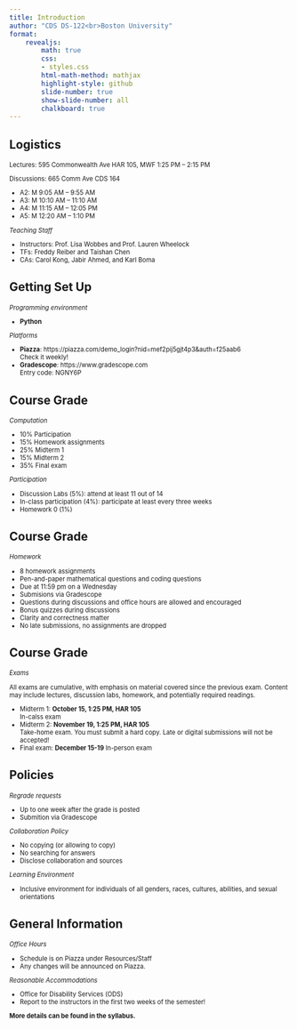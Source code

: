 ```yaml
---
title: Introduction
author: "CDS DS-122<br>Boston University"
format: 
    revealjs:
        math: true
        css: 
        - styles.css
        html-math-method: mathjax
        highlight-style: github
        slide-number: true
        show-slide-number: all
        chalkboard: true 
---
```


## Logistics
:::{style="font-size: .8em"}

Lectures: 595 Commonwealth Ave HAR 105, MWF 1:25 PM -- 2:15 PM

Discussions: 665 Comm Ave CDS 164

 - A2: M 9:05 AM -- 9:55 AM
 - A3: M 10:10 AM -- 11:10 AM
 - A4: M 11:15 AM -- 12:05 PM
 - A5: M 12:20 AM -- 1:10 PM

_Teaching Staff_

 - Instructors: Prof. Lisa Wobbes and Prof. Lauren Wheelock <br>
 - TFs: Freddy Reiber and Taishan Chen <br>
 - CAs: Carol Kong, Jabir Ahmed, and Karl Boma

:::

## Getting Set Up
:::{style="font-size: .8em"}

_Programming environment_ 

 - __Python__ 

_Platforms_

- __Piazza__: https://piazza.com/demo_login?nid=mef2pij5gjt4p3&auth=f25aab6 <br>
Check it weekly!
- __Gradescope__: https://www.gradescope.com<br>
Entry code: NGNY6P

:::

## Course Grade
:::{style="font-size: .8em"}
_Computation_

- 10% Participation
- 15% Homework assignments
- 25% Midterm 1
- 15% Midterm 2 
- 35% Final exam

_Participation_

- Discussion Labs (5%): attend at least 11 out of 14
- In-class participation (4%): participate at least  every three weeks 
- Homework 0 (1%)
:::

## Course Grade
:::{style="font-size: .8em"}
_Homework_

- 8 homework assignments
- Pen-and-paper mathematical questions and coding questions
- Due at 11:59 pm on a Wednesday
- Submisions via Gradescope
- Questions during discussions and office hours are allowed and encouraged
- Bonus quizzes during discussions
- Clarity and correctness matter
- No late submissions, no assignments are dropped


:::

## Course Grade
:::{style="font-size: .8em"}
_Exams_

All exams are cumulative, with emphasis on material covered since the previous exam. Content may include lectures, discussion labs, homework, and potentially required readings.

- Midterm 1: __October 15, 1:25 PM, HAR 105__ <br>
In-calss exam
- Midterm 2: __November 19, 1:25 PM, HAR 105__ <br>
Take-home exam. You must submit a hard copy. Late or digital submissions will not be accepted!
- Final exam: __December 15-19__
In-person exam
:::

## Policies
:::{style="font-size: .8em"}
_Regrade requests_

- Up to one week after the grade is posted 
- Submition via Gradescope 

_Collaboration Policy_

- No copying (or allowing to copy)
- No searching for answers
- Disclose collaboration and sources

_Learning Environment_

- Inclusive environment for individuals of all genders, races, cultures, abilities, and sexual orientations


:::

## General Information
:::{style="font-size: .8em"}

_Office Hours_

- Schedule is on Piazza under Resources/Staff 
- Any changes will be announced on Piazza.

_Reasonable Accommodations_

- Office for Disability Services (ODS) 
- Report to the instructors in the first two weeks of the semester!

__More details can be found in the syllabus.__

:::